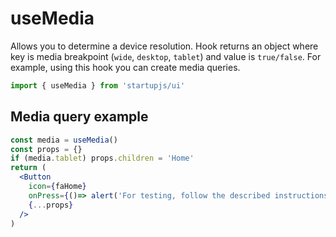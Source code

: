 
# useMedia

Allows you to determine a device resolution. Hook returns an object where key is media breakpoint (`wide`, `desktop`, `tablet`) and value is `true/false`. For example, using this hook you can create media queries.

```jsx
import { useMedia } from 'startupjs/ui'
```

## Media query example

```jsx example
const media = useMedia()
const props = {}
if (media.tablet) props.children = 'Home'
return (
  <Button
    icon={faHome}
    onPress={()=> alert('For testing, follow the described instructions')}
    {...props}
  />
)
```
